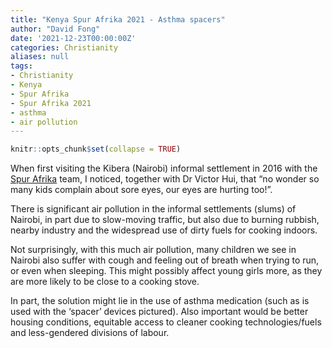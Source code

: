 ```yaml
---
title: "Kenya Spur Afrika 2021 - Asthma spacers"
author: "David Fong"
date: '2021-12-23T00:00:00Z'
categories: Christianity
aliases: null
tags:
- Christianity
- Kenya
- Spur Afrika
- Spur Afrika 2021
- asthma
- air pollution
---
```


```r
knitr::opts_chunk$set(collapse = TRUE)
```

When first visiting the Kibera (Nairobi) informal settlement in 2016 with the [Spur Afrika](https://spurafrika.org/) team,
I noticed, together with Dr Victor Hui, that "no wonder so many kids complain about sore eyes,
our eyes are hurting too!".

There is significant air pollution in the informal settlements (slums) of Nairobi,
in part due to slow-moving traffic, but also due to burning rubbish,
nearby industry and the widespread use of dirty fuels for cooking indoors.

Not surprisingly, with this much air pollution, many children we see in Nairobi
also suffer with cough and feeling out of breath when trying to run, or even when sleeping.
This might possibly affect young girls more, as they are more likely to be close to a cooking stove.

In part, the solution might lie in the use of asthma medication (such as is used
with the 'spacer' devices pictured).  Also important would be better housing conditions,
equitable access to cleaner cooking technologies/fuels and less-gendered divisions of labour.